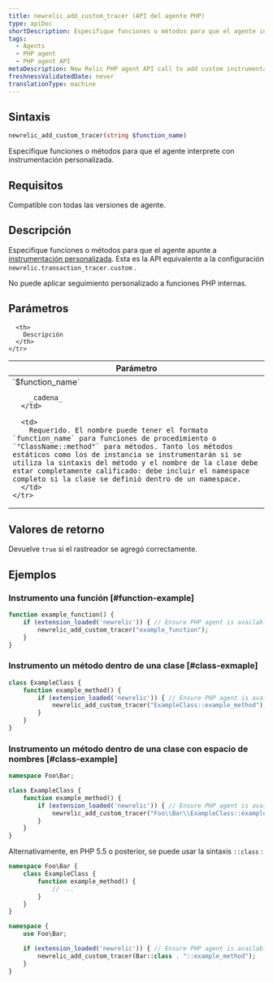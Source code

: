```yaml
---
title: newrelic_add_custom_tracer (API del agente PHP)
type: apiDoc
shortDescription: Especifique funciones o métodos para que el agente interprete con instrumentación personalizada.
tags:
  - Agents
  - PHP agent
  - PHP agent API
metaDescription: New Relic PHP agent API call to add custom instrumentation to particular methods in your app code.
freshnessValidatedDate: never
translationType: machine
---
```


## Sintaxis

```php
newrelic_add_custom_tracer(string $function_name)
```

Especifique funciones o métodos para que el agente interprete con instrumentación personalizada.

## Requisitos

Compatible con todas las versiones de agente.

## Descripción

Especifique funciones o métodos para que el agente apunte a [instrumentación personalizada](/docs/agents/php-agent/features/php-custom-instrumentation). Esta es la API equivalente a la configuración `newrelic.transaction_tracer.custom` .

No puede aplicar seguimiento personalizado a funciones PHP internas.

## Parámetros

<table>
  <thead>
    <tr>
      <th width="25%">
        Parámetro
      </th>

      <th>
        Descripción
      </th>
    </tr>
  </thead>

  <tbody>
    <tr>
      <td>
        `$function_name`

        _cadena_
      </td>

      <td>
        Requerido. El nombre puede tener el formato `function_name` para funciones de procedimiento o `"ClassName::method"` para métodos. Tanto los métodos estáticos como los de instancia se instrumentarán si se utiliza la sintaxis del método y el nombre de la clase debe estar completamente calificado: debe incluir el namespace completo si la clase se definió dentro de un namespace.
      </td>
    </tr>
  </tbody>
</table>

## Valores de retorno

Devuelve `true` si el rastreador se agregó correctamente.

## Ejemplos

### Instrumento una función [#function-example]

```php
function example_function() {
    if (extension_loaded('newrelic')) { // Ensure PHP agent is available
        newrelic_add_custom_tracer("example_function");
    }
}
```

### Instrumento un método dentro de una clase [#class-exmaple]

```php
class ExampleClass {
    function example_method() {
        if (extension_loaded('newrelic')) { // Ensure PHP agent is available
            newrelic_add_custom_tracer("ExampleClass::example_method");
        }
    }
}
```

### Instrumento un método dentro de una clase con espacio de nombres [#class-example]

```php
namespace Foo\Bar;

class ExampleClass {
    function example_method() {
        if (extension_loaded('newrelic')) { // Ensure PHP agent is available
            newrelic_add_custom_tracer("Foo\\Bar\\ExampleClass::example_method");
        }
    }
}
```

Alternativamente, en PHP 5.5 o posterior, se puede usar la sintaxis `::class` :

```php
namespace Foo\Bar {
    class ExampleClass {
        function example_method() {
            // ...
        }
    }
}

namespace {
    use Foo\Bar;

    if (extension_loaded('newrelic')) { // Ensure PHP agent is available
        newrelic_add_custom_tracer(Bar::class . "::example_method");
    }
}
```
